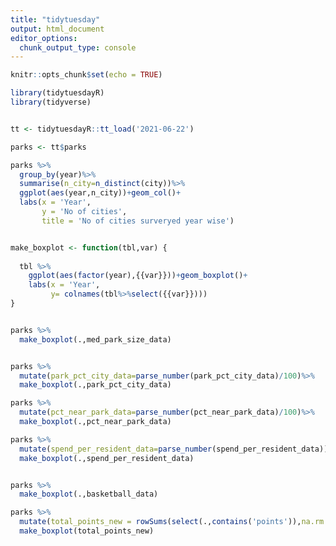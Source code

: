 ```yaml
---
title: "tidytuesday"
output: html_document
editor_options: 
  chunk_output_type: console
---
```


```r
knitr::opts_chunk$set(echo = TRUE)
```

```r
library(tidytuesdayR)
library(tidyverse)


tt <- tidytuesdayR::tt_load('2021-06-22')

parks <- tt$parks 

parks %>% 
  group_by(year)%>%
  summarise(n_city=n_distinct(city))%>%
  ggplot(aes(year,n_city))+geom_col()+
  labs(x = 'Year',
       y = 'No of cities',
       title = 'No of cities surveryed year wise')


make_boxplot <- function(tbl,var) {
  
  tbl %>% 
    ggplot(aes(factor(year),{{var}}))+geom_boxplot()+
    labs(x = 'Year',
         y= colnames(tbl%>%select({{var}})))
}


parks %>% 
  make_boxplot(.,med_park_size_data)


parks %>% 
  mutate(park_pct_city_data=parse_number(park_pct_city_data)/100)%>%
  make_boxplot(.,park_pct_city_data)

parks %>% 
  mutate(pct_near_park_data=parse_number(pct_near_park_data)/100)%>%
  make_boxplot(.,pct_near_park_data)

parks %>% 
  mutate(spend_per_resident_data=parse_number(spend_per_resident_data))%>%
  make_boxplot(.,spend_per_resident_data)


parks %>% 
  make_boxplot(.,basketball_data)

parks %>% 
  mutate(total_points_new = rowSums(select(.,contains('points')),na.rm = T))%>%
  make_boxplot(total_points_new)



```
